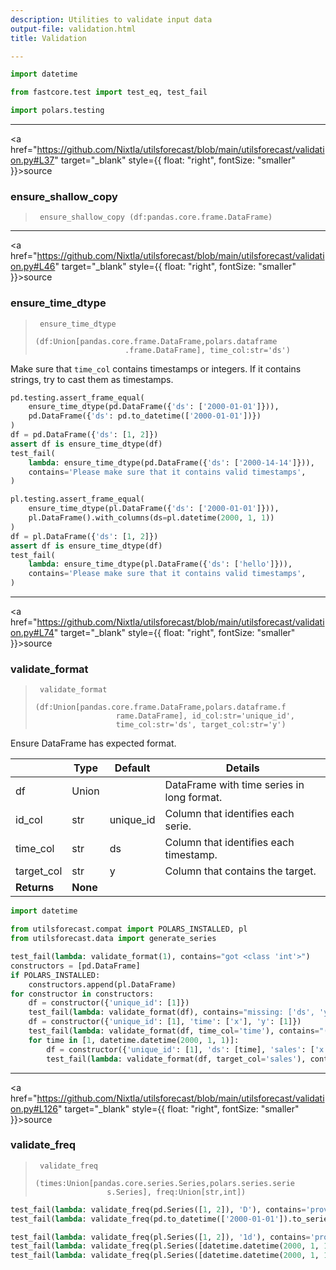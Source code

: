 ```yaml
---
description: Utilities to validate input data
output-file: validation.html
title: Validation

---
```


```python
import datetime

from fastcore.test import test_eq, test_fail
```


```python
import polars.testing
```

------------------------------------------------------------------------

<a
href="https://github.com/Nixtla/utilsforecast/blob/main/utilsforecast/validation.py#L37"
target="_blank" style={{ float: "right", fontSize: "smaller" }}>source</a>

### ensure_shallow_copy

> ``` text
>  ensure_shallow_copy (df:pandas.core.frame.DataFrame)
> ```

------------------------------------------------------------------------

<a
href="https://github.com/Nixtla/utilsforecast/blob/main/utilsforecast/validation.py#L46"
target="_blank" style={{ float: "right", fontSize: "smaller" }}>source</a>

### ensure_time_dtype

> ``` text
>  ensure_time_dtype
>                     (df:Union[pandas.core.frame.DataFrame,polars.dataframe
>                     .frame.DataFrame], time_col:str='ds')
> ```

Make sure that `time_col` contains timestamps or integers. If it
contains strings, try to cast them as timestamps.

```python
pd.testing.assert_frame_equal(
    ensure_time_dtype(pd.DataFrame({'ds': ['2000-01-01']})),
    pd.DataFrame({'ds': pd.to_datetime(['2000-01-01'])})
)
df = pd.DataFrame({'ds': [1, 2]})
assert df is ensure_time_dtype(df)
test_fail(
    lambda: ensure_time_dtype(pd.DataFrame({'ds': ['2000-14-14']})),
    contains='Please make sure that it contains valid timestamps',
)
```


```python
pl.testing.assert_frame_equal(
    ensure_time_dtype(pl.DataFrame({'ds': ['2000-01-01']})),
    pl.DataFrame().with_columns(ds=pl.datetime(2000, 1, 1))
)
df = pl.DataFrame({'ds': [1, 2]})
assert df is ensure_time_dtype(df)
test_fail(
    lambda: ensure_time_dtype(pl.DataFrame({'ds': ['hello']})),
    contains='Please make sure that it contains valid timestamps',
)
```

------------------------------------------------------------------------

<a
href="https://github.com/Nixtla/utilsforecast/blob/main/utilsforecast/validation.py#L74"
target="_blank" style={{ float: "right", fontSize: "smaller" }}>source</a>

### validate_format

> ``` text
>  validate_format
>                   (df:Union[pandas.core.frame.DataFrame,polars.dataframe.f
>                   rame.DataFrame], id_col:str='unique_id',
>                   time_col:str='ds', target_col:str='y')
> ```

Ensure DataFrame has expected format.

|             | **Type** | **Default** | **Details**                                |
|-------------|----------|-------------|--------------------------------------------|
| df          | Union    |             | DataFrame with time series in long format. |
| id_col      | str      | unique_id   | Column that identifies each serie.         |
| time_col    | str      | ds          | Column that identifies each timestamp.     |
| target_col  | str      | y           | Column that contains the target.           |
| **Returns** | **None** |             |                                            |

```python
import datetime

from utilsforecast.compat import POLARS_INSTALLED, pl
from utilsforecast.data import generate_series
```


```python
test_fail(lambda: validate_format(1), contains="got <class 'int'>")
constructors = [pd.DataFrame]
if POLARS_INSTALLED:
    constructors.append(pl.DataFrame)
for constructor in constructors:
    df = constructor({'unique_id': [1]})
    test_fail(lambda: validate_format(df), contains="missing: ['ds', 'y']")
    df = constructor({'unique_id': [1], 'time': ['x'], 'y': [1]})
    test_fail(lambda: validate_format(df, time_col='time'), contains="('time') should have either timestamps or integers")
    for time in [1, datetime.datetime(2000, 1, 1)]:
        df = constructor({'unique_id': [1], 'ds': [time], 'sales': ['x']})
        test_fail(lambda: validate_format(df, target_col='sales'), contains="('sales') should have a numeric data type")
```

------------------------------------------------------------------------

<a
href="https://github.com/Nixtla/utilsforecast/blob/main/utilsforecast/validation.py#L126"
target="_blank" style={{ float: "right", fontSize: "smaller" }}>source</a>

### validate_freq

> ``` text
>  validate_freq
>                 (times:Union[pandas.core.series.Series,polars.series.serie
>                 s.Series], freq:Union[str,int])
> ```

```python
test_fail(lambda: validate_freq(pd.Series([1, 2]), 'D'), contains='provide a valid integer')
test_fail(lambda: validate_freq(pd.to_datetime(['2000-01-01']).to_series(), 1), contains='provide a valid pandas or polars offset')
```


```python
test_fail(lambda: validate_freq(pl.Series([1, 2]), '1d'), contains='provide a valid integer')
test_fail(lambda: validate_freq(pl.Series([datetime.datetime(2000, 1, 1)]), 1), contains='provide a valid pandas or polars offset')
test_fail(lambda: validate_freq(pl.Series([datetime.datetime(2000, 1, 1)]), 'D'), contains='valid polars offset')
```

